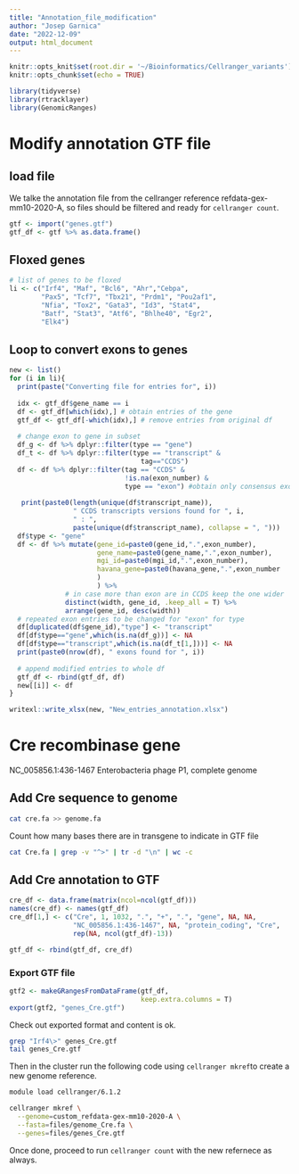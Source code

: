 ```yaml
---
title: "Annotation_file_modification"
author: "Josep Garnica"
date: "2022-12-09"
output: html_document
---
```


```r
knitr::opts_knit$set(root.dir = '~/Bioinformatics/Cellranger_variants')
knitr::opts_chunk$set(echo = TRUE)

library(tidyverse)
library(rtracklayer)
library(GenomicRanges)
```
# Modify annotation GTF file
## load file
We talke the annotation file from the cellranger reference refdata-gex-mm10-2020-A, so files should be filtered and ready for `cellranger count`. 
```r
gtf <- import("genes.gtf")
gtf_df <- gtf %>% as.data.frame()
```
## Floxed genes
```r
# list of genes to be floxed
li <- c("Irf4", "Maf", "Bcl6", "Ahr","Cebpa",
        "Pax5", "Tcf7", "Tbx21", "Prdm1", "Pou2af1",
        "Nfia", "Tox2", "Gata3", "Id3", "Stat4",
        "Batf", "Stat3", "Atf6", "Bhlhe40", "Egr2",
        "Elk4")
```

## Loop to convert exons to genes
```r
new <- list()
for (i in li){
  print(paste("Converting file for entries for", i))
  
  idx <- gtf_df$gene_name == i
  df <- gtf_df[which(idx),] # obtain entries of the gene
  gtf_df <- gtf_df[-which(idx),] # remove entries from original df
  
  # change exon to gene in subset
  df_g <- df %>% dplyr::filter(type == "gene")
  df_t <- df %>% dplyr::filter(type == "transcript" &
                                 tag=="CCDS")
  df <- df %>% dplyr::filter(tag == "CCDS" &
                             !is.na(exon_number) &
                             type == "exon") #obtain only consensus exons
 
   print(paste0(length(unique(df$transcript_name)),
                " CCDS transcripts versions found for ", i,
                " : ",
                paste(unique(df$transcript_name), collapse = ", ")))
  df$type <- "gene"
  df <- df %>% mutate(gene_id=paste0(gene_id,".",exon_number),
                      gene_name=paste0(gene_name,".",exon_number),
                      mgi_id=paste0(mgi_id,".",exon_number),
                      havana_gene=paste0(havana_gene,".",exon_number
                      )
                      ) %>% 
              # in case more than exon are in CCDS keep the one wider
              distinct(width, gene_id, .keep_all = T) %>%
              arrange(gene_id, desc(width))
  # repeated exon entries to be changed for "exon" for type
  df[duplicated(df$gene_id),"type"] <- "transcript"
  df[df$type=="gene",which(is.na(df_g))] <- NA
  df[df$type=="transcript",which(is.na(df_t[1,]))] <- NA
  print(paste0(nrow(df), " exons found for ", i))
  
  # append modified entries to whole df
  gtf_df <- rbind(gtf_df, df)
  new[[i]] <- df
}

writexl::write_xlsx(new, "New_entries_annotation.xlsx")

```




# Cre recombinase gene
NC_005856.1:436-1467 Enterobacteria phage P1, complete genome

## Add Cre sequence to genome
```bash
cat cre.fa >> genome.fa

```

Count how many bases there are in transgene to indicate in GTF file
```bash
cat Cre.fa | grep -v "^>" | tr -d "\n" | wc -c

```

## Add Cre annotation to GTF
```r
cre_df <- data.frame(matrix(ncol=ncol(gtf_df)))
names(cre_df) <- names(gtf_df)
cre_df[1,] <- c("Cre", 1, 1032, ".", "+", ".", "gene", NA, NA,
                "NC_005856.1:436-1467", NA, "protein_coding", "Cre",
                rep(NA, ncol(gtf_df)-13))

gtf_df <- rbind(gtf_df, cre_df)
```

### Export GTF file
```r
gtf2 <- makeGRangesFromDataFrame(gtf_df,
                                 keep.extra.columns = T)
export(gtf2, "genes_Cre.gtf")
```

Check out exported format and content is ok.
```bash
grep "Irf4\>" genes_Cre.gtf
tail genes_Cre.gtf

```

Then in the cluster run the following code using `cellranger mkref`to create a new genome reference.
```bash
module load cellranger/6.1.2

cellranger mkref \
  --genome=custom_refdata-gex-mm10-2020-A \
  --fasta=files/genome_Cre.fa \
  --genes=files/genes_Cre.gtf

```

Once done, proceed to run `cellranger count` with the new refernece as always.
